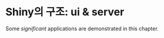 # Shiny의 구조: ui & server {#structure}

Some _significant_ applications are demonstrated in this chapter.
